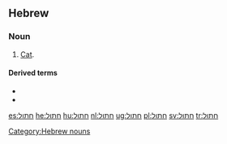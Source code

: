 ==Hebrew==

===Noun===
{{he-link|חתול|khatúl|wv=חָתוּל}} {{m}}

# [[cat|Cat]].

====Derived terms====
*{{he-link|חתולה|khatulá}}
*{{he-link|חתול נמרי|khatúl n'marí|חָתוּל נְמֵרִי}}

[[Category:Hebrew nouns]]

[[es:חתול]]
[[he:חתול]]
[[hu:חתול]]
[[nl:חתול]]
[[ug:חתול]]
[[pl:חתול]]
[[sv:חתול]]
[[tr:חתול]]